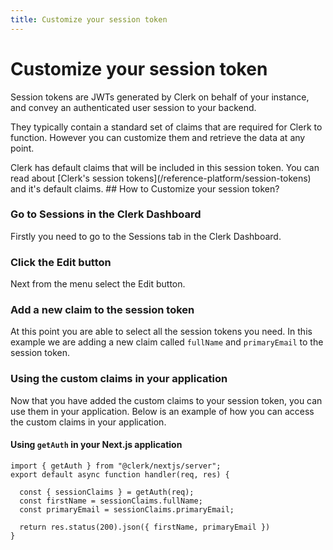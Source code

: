```yaml
---
title: Customize your session token
---
```



# Customize your session token
Session tokens are JWTs generated by Clerk on behalf of your instance, and convey an authenticated user session to your backend.

They typically contain a standard set of claims that are required for Clerk to function. However you can customize them and retrieve the data at any point.

<Callout type="info">
Clerk has default claims that will be included in this session token. You can read about [Clerk's session tokens](/reference-platform/session-tokens) and it's default claims.
</Callout>
## How to Customize your session token?

<Steps>

### Go to Sessions in the Clerk Dashboard

Firstly you need to go to the Sessions tab in the Clerk Dashboard.
<Images
src="/images/advance/session-tokens/clerk-session.png"
width={3024}
height={1748}
alt="Clerk Dashboard with a session token"
/>

### Click the Edit button

Next from the menu select the Edit button.

<Images
src="/images/advance/session-tokens/clerk-session-edit.png"
width={3024}
height={1748}
alt="Clerk Dashboard with an arrow pointing to the edit"
/>

### Add a new claim to the session token

At this point you are able to select all the session tokens you need. In this example we are adding a new claim called `fullName` and `primaryEmail` to the session token.

<Images
src="/images/advance/session-tokens/custom-session-example.png"
width={3024}
height={1748}
alt="Clerk Dashboard showing the custom claim modal"
/>

### Using the custom claims in your application

Now that you have added the custom claims to your session token, you can use them in your application. Below is an example of how you can access the custom claims in your application.

#### Using `getAuth` in your Next.js application

```tsx copy fileName=pages/api/example.ts
import { getAuth } from "@clerk/nextjs/server";
export default async function handler(req, res) {

  const { sessionClaims } = getAuth(req);
  const firstName = sessionClaims.fullName;
  const primaryEmail = sessionClaims.primaryEmail;

  return res.status(200).json({ firstName, primaryEmail })
}
```

</Steps>
